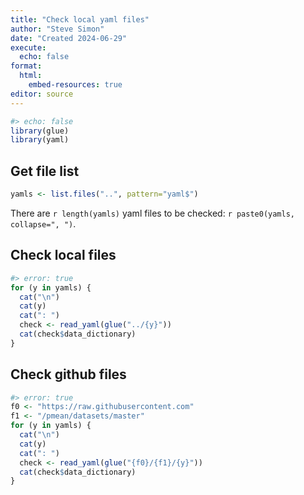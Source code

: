 ```yaml
---
title: "Check local yaml files"
author: "Steve Simon"
date: "Created 2024-06-29"
execute:
  echo: false
format:
  html:
    embed-resources: true
editor: source
---
```


```r
#> echo: false
library(glue)
library(yaml)
```

## Get file list

```r
yamls <- list.files("..", pattern="yaml$")
```

There are `r length(yamls)` yaml files to be checked: `r paste0(yamls, collapse=", ")`.



## Check local files

```r
#> error: true
for (y in yamls) {
  cat("\n")
  cat(y)
  cat(": ")
  check <- read_yaml(glue("../{y}"))
  cat(check$data_dictionary)
}
```

## Check github files

```r
#> error: true
f0 <- "https://raw.githubusercontent.com"
f1 <- "/pmean/datasets/master"
for (y in yamls) {
  cat("\n")
  cat(y)
  cat(": ")
  check <- read_yaml(glue("{f0}/{f1}/{y}"))
  cat(check$data_dictionary)
}
```